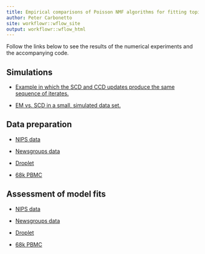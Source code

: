 ```yaml
---
title: Empirical comparisons of Poisson NMF algorithms for fitting topic models
author: Peter Carbonetto
site: workflowr::wflow_site
output: workflowr::wflow_html
---
```


Follow the links below to see the results of the numerical
experiments and the accompanying code.

Simulations
-----------

+ [Example in which the SCD and CCD updates produce the same sequence of
   iterates.](scd_vs_ccd.html)

+ [EM vs. SCD in a small, simulated data set.](smallsim_hard.html)

Data preparation
----------------

+ [NIPS data](prepare_nips_data.html)

+ [Newsgroups data](prepare_newsgroups.html)

+ [Droplet](prepare_droplet.html)

+ [68k PBMC](prepare_68k_pbmc.html)

Assessment of model fits
------------------------

+ [NIPS data](assess_fits_nips.html)

+ [Newsgroups data](assess_fits_newsgroups.html)

+ [Droplet](assess_fits_droplet.html)

+ [68k PBMC](assess_fits_68k_pbmc.html)
